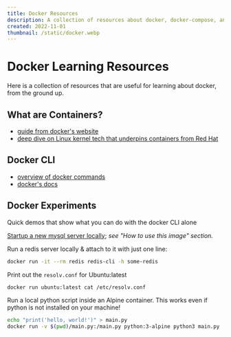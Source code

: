 ```yaml
---
title: Docker Resources
description: A collection of resources about docker, docker-compose, and containers in general that are useful for learning.
created: 2022-11-01
thumbnail: /static/docker.webp
---
```


# Docker Learning Resources

Here is a collection of resources that are useful for learning about docker,
from the ground up.

## What are Containers?

- [guide from docker's website](https://www.docker.com/resources/what-container/)
- [deep dive on Linux kernel tech that underpins containers from Red Hat](https://access.redhat.com/documentation/en-us/red_hat_enterprise_linux_atomic_host/7/html/overview_of_containers_in_red_hat_systems/introduction_to_linux_containers)

## Docker CLI

- [overview of docker
  commands](https://linuxhandbook.com/essential-docker-commands/)
- [docker's docs](https://docs.docker.com/engine/reference/commandline/cli/)

## Docker Experiments

Quick demos that show what you can do with the docker CLI alone

[Startup a new mysql server locally](https://hub.docker.com/_/mysql);
_see "How to use this image" section._

Run a redis server locally & attach to it with just one line:

```bash
docker run -it --rm redis redis-cli -h some-redis
```

Print out the `resolv.conf` for Ubuntu:latest

```bash
docker run ubuntu:latest cat /etc/resolv.conf
```

Run a local python script inside an Alpine container. This works even if python
is not installed on your machine!

```bash
echo "print('hello, world!')" > main.py
docker run -v $(pwd)/main.py:/main.py python:3-alpine python3 main.py
```
